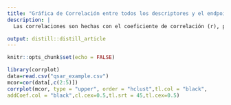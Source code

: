 ```yaml
---
title: "Gráfica de Correlación entre todos los descriptores y el endpoint"
description: |
  Las correlaciones son hechas con el coeficiente de correlación (r), por lo tanto entre más cercano a -1 o 1 mayor la correlación entre los datos.

output: distill::distill_article
---
```


```r
knitr::opts_chunk$set(echo = FALSE)
```

```r
library(corrplot)
data=read.csv("qsar_example.csv")
mcor=cor(data[,c(2:5)])
corrplot(mcor, type = "upper", order = "hclust",tl.col = "black", 
addCoef.col = "black",cl.cex=0.5,tl.srt = 45,tl.cex=0.5)
```







